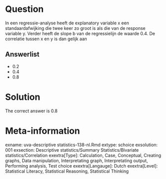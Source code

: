 Question
========

In een regressie-analyse heeft de explanatory variable x een standaardafwijking die twee keer zo groot is als die van de response variable y. Verder heeft de slope b van de regressielijn de waarde 0.4. De correlatie tussen x en y is dan gelijk aan

Answerlist
----------
* 0.2
* 0.4
* 0.8

Solution
========

The correct answer is  0.8

Meta-information
================
exname: uva-descriptive statistics-138-nl.Rmd
extype: schoice
exsolution: 001
exsection: Descriptive statistics/Summary Statistics/Bivariate statistics/Correlation
exextra[Type]: Calculation, Case, Conceptual, Creating graphs, Data manipulation, Interpretating graph, Interpretating output, Performing analysis, Test choice
exextra[Langauge]: Dutch
exextra[Level]: Statistical Literacy, Statistical Reasoning, Statistical Thinking
